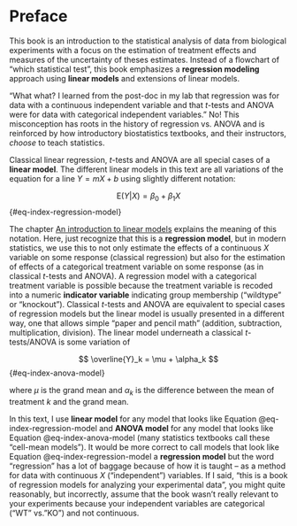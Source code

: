# Preface {.unnumbered}

This book is an introduction to the statistical analysis of data from biological experiments with a focus on the estimation of treatment effects and measures of the uncertainty of theses estimates. Instead of a flowchart of "which statistical test", this book emphasizes a **regression modeling** approach using **linear models** and extensions of linear models.

"What what? I learned from the post-doc in my lab that regression was for data with a continuous independent variable and that *t*-tests and ANOVA were for data with categorical independent variables." No! This misconception has roots in the history of regression vs. ANOVA and is reinforced by how introductory biostatistics textbooks, and their instructors, *choose* to teach statistics.

Classical linear regression, *t*-tests and ANOVA are all special cases of a **linear model**. The different linear models in this text are all variations of the equation for a line $Y = mX + b$ using slightly different notation:

$$
\mathrm{E}(Y | X) = \beta_0 + \beta_1 X
$$ {#eq-index-regression-model}

The chapter [An introduction to linear models](#intro-linear-models) explains the meaning of this notation. Here, just recognize that this is a **regression model**, but in modern statistics, we use this to not only estimate the effects of a continuous $X$ variable on some response (classical regression) but also for the estimation of effects of a categorical treatment variable on some response (as in classical *t*-tests and ANOVA). A regression model with a categorical treatment variable is possible because the treatment variable is recoded into a numeric **indicator variable** indicating group membership ("wildtype" or "knockout"). Classical *t*-tests and ANOVA are equivalent to special cases of regression models but the linear model is usually presented in a different way, one that allows simple "paper and pencil math" (addition, subtraction, multiplication, division). The linear model underneath a classical *t*-tests/ANOVA is some variation of

$$
\overline{Y}_k = \mu + \alpha_k
$$ {#eq-index-anova-model}

where $\mu$ is the grand mean and $\alpha_k$ is the difference between the mean of treatment *k* and the grand mean.

In this text, I use **linear model** for any model that looks like Equation @eq-index-regression-model and **ANOVA model** for any model that looks like Equation @eq-index-anova-model (many statistics textbooks call these "cell-mean models"). It would be more correct to call models that look like Equation @eq-index-regression-model a **regression model** but the word "regression" has a lot of baggage because of how it is taught -- as a method for data with continuous $X$ ("independent") variables. If I said, "this is a book of regression models for analyzing your experimental data", you might quite reasonably, but incorrectly, assume that the book wasn't really relevant to your experiments because your independent variables are categorical ("WT" vs."KO") and not continuous.
